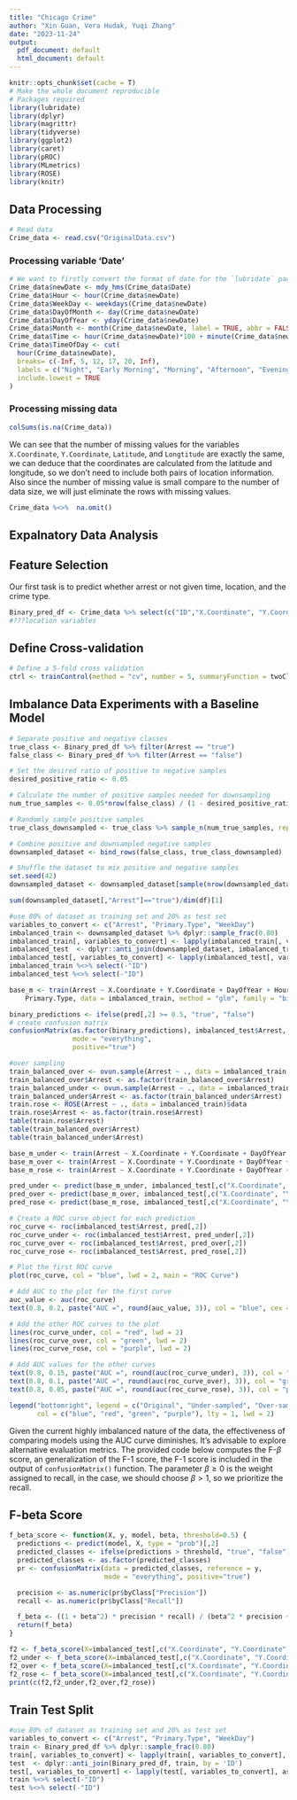 ```yaml
---
title: "Chicago Crime"
author: "Xin Guan, Vera Hudak, Yuqi Zhang"
date: "2023-11-24"
output:
  pdf_document: default
  html_document: default
---
```

```r
knitr::opts_chunk$set(cache = T)
# Make the whole document reproducible
# Packages required
library(lubridate)
library(dplyr)
library(magrittr)
library(tidyverse)
library(ggplot2)
library(caret)
library(pROC)
library(MLmetrics)
library(ROSE)
library(knitr)
```

## Data Processing

```r
# Read data
Crime_data <- read.csv("OriginalData.csv")
```

### Processing variable 'Date'
```r
# We want to firstly convert the format of date for the `lubridate` package, then extract information from the date to create new variables.
Crime_data$newDate <- mdy_hms(Crime_data$Date)
Crime_data$Hour <- hour(Crime_data$newDate)
Crime_data$WeekDay <- weekdays(Crime_data$newDate)
Crime_data$DayOfMonth <- day(Crime_data$newDate)
Crime_data$DayOfYear <- yday(Crime_data$newDate)
Crime_data$Month <- month(Crime_data$newDate, label = TRUE, abbr = FALSE)
Crime_data$Time <- hour(Crime_data$newDate)*100 + minute(Crime_data$newDate) #This format of `Time` variable contains information of hour and minute only
Crime_data$TimeOfDay <- cut(
  hour(Crime_data$newDate),
  breaks= c(-Inf, 5, 12, 17, 20, Inf),
  labels = c("Night", "Early Morning", "Morning", "Afternoon", "Evening"),
  include.lowest = TRUE
)
```

### Processing missing data
```r
colSums(is.na(Crime_data))
```
We can see that the number of missing values for the variables `X.Coordinate`, `Y.Coordinate`, `Latitude`, and `Longtitude` are exactly the same, we can deduce that the coordinates are calculated from the latitude and longitude, so we don't need to include both pairs of location information. Also since the number of missing value is small compare to the number of data size, we will just eliminate the rows with missing values.
```r
Crime_data %<>%  na.omit()
```

## Expalnatory Data Analysis








## Feature Selection
Our first task is to predict whether arrest or not given time, location, and the crime type.
```r
Binary_pred_df <- Crime_data %>% select(c("ID","X.Coordinate", "Y.Coordinate","Hour","Time","WeekDay","DayOfMonth","DayOfYear","Primary.Type","Arrest","District"))
#???location variables
```





## Define Cross-validation
```r
# Define a 5-fold cross validation
ctrl <- trainControl(method = "cv", number = 5, summaryFunction = twoClassSummary, classProbs = TRUE)
```




## Imbalance Data Experiments with a Baseline Model

```r
# Separate positive and negative classes
true_class <- Binary_pred_df %>% filter(Arrest == "true")
false_class <- Binary_pred_df %>% filter(Arrest == "false")

# Set the desired ratio of positive to negative samples
desired_positive_ratio <- 0.05

# Calculate the number of positive samples needed for downsampling
num_true_samples <- 0.05*nrow(false_class) / (1 - desired_positive_ratio)

# Randomly sample positive samples
true_class_downsampled <- true_class %>% sample_n(num_true_samples, replace = FALSE, seed = 42)

# Combine positive and downsampled negative samples
downsampled_dataset <- bind_rows(false_class, true_class_downsampled)

# Shuffle the dataset to mix positive and negative samples
set.seed(42)
downsampled_dataset <- downsampled_dataset[sample(nrow(downsampled_dataset)), ]

sum(downsampled_dataset[,"Arrest"]=="true")/dim(df)[1]
```

```r
#use 80% of dataset as training set and 20% as test set 
variables_to_convert <- c("Arrest", "Primary.Type", "WeekDay")
imbalanced_train <- downsampled_dataset %>% dplyr::sample_frac(0.80)
imbalanced_train[, variables_to_convert] <- lapply(imbalanced_train[, variables_to_convert], as.factor)
imbalanced_test  <- dplyr::anti_join(downsampled_dataset, imbalanced_train, by = 'ID')
imbalanced_test[, variables_to_convert] <- lapply(imbalanced_test[, variables_to_convert], as.factor)
imbalanced_train %<>% select(-"ID")
imbalanced_test %<>% select(-"ID")
```

```r
base_m <- train(Arrest ~ X.Coordinate + Y.Coordinate + DayOfYear + Hour + 
    Primary.Type, data = imbalanced_train, method = "glm", family = "binomial", trControl = ctrl, metric = "ROC")
```

```r
binary_predictions <- ifelse(pred[,2] >= 0.5, "true", "false")
# create confusion matrix 
confusionMatrix(as.factor(binary_predictions), imbalanced_test$Arrest,
                mode = "everything",
                positive="true")
```

```r
#over sampling
train_balanced_over <- ovun.sample(Arrest ~ ., data = imbalanced_train, method = "over")$data
train_balanced_over$Arrest <- as.factor(train_balanced_over$Arrest)
train_balanced_under <- ovun.sample(Arrest ~ ., data = imbalanced_train, method = "under")$data
train_balanced_under$Arrest <- as.factor(train_balanced_under$Arrest)
train.rose <- ROSE(Arrest ~ ., data = imbalanced_train)$data
train.rose$Arrest <- as.factor(train.rose$Arrest)
table(train.rose$Arrest)
table(train_balanced_over$Arrest)
table(train_balanced_under$Arrest)
```

```r
base_m_under <- train(Arrest ~ X.Coordinate + Y.Coordinate + DayOfYear + Hour + Primary.Type, data = train_balanced_under, method = "glm", family = "binomial", trControl = ctrl, metric = "ROC")
base_m_over <- train(Arrest ~ X.Coordinate + Y.Coordinate + DayOfYear + Hour + Primary.Type, data = train_balanced_over, method = "glm", family = "binomial", trControl = ctrl, metric = "ROC")
base_m_rose <- train(Arrest ~ X.Coordinate + Y.Coordinate + DayOfYear + Hour + Primary.Type, data = train.rose, method = "glm", family = "binomial", trControl = ctrl, metric = "ROC")
```

```r
pred_under <- predict(base_m_under, imbalanced_test[,c("X.Coordinate", "Y.Coordinate", "DayOfYear", "Hour", "Primary.Type")], type = "prob")
pred_over <- predict(base_m_over, imbalanced_test[,c("X.Coordinate", "Y.Coordinate", "DayOfYear", "Hour", "Primary.Type")], type = "prob")
pred_rose <- predict(base_m_rose, imbalanced_test[,c("X.Coordinate", "Y.Coordinate", "DayOfYear", "Hour", "Primary.Type")], type = "prob")
```

```r
# Create a ROC curve object for each prediction
roc_curve <- roc(imbalanced_test$Arrest, pred[,2])
roc_curve_under <- roc(imbalanced_test$Arrest, pred_under[,2])
roc_curve_over <- roc(imbalanced_test$Arrest, pred_over[,2])
roc_curve_rose <- roc(imbalanced_test$Arrest, pred_rose[,2])

# Plot the first ROC curve
plot(roc_curve, col = "blue", lwd = 2, main = "ROC Curve")

# Add AUC to the plot for the first curve
auc_value <- auc(roc_curve)
text(0.8, 0.2, paste("AUC =", round(auc_value, 3)), col = "blue", cex = 1.2)

# Add the other ROC curves to the plot
lines(roc_curve_under, col = "red", lwd = 2)
lines(roc_curve_over, col = "green", lwd = 2)
lines(roc_curve_rose, col = "purple", lwd = 2)

# Add AUC values for the other curves
text(0.8, 0.15, paste("AUC =", round(auc(roc_curve_under), 3)), col = "red", cex = 1.2)
text(0.8, 0.1, paste("AUC =", round(auc(roc_curve_over), 3)), col = "green", cex = 1.2)
text(0.8, 0.05, paste("AUC =", round(auc(roc_curve_rose), 3)), col = "purple", cex = 1.2)

legend("bottomright", legend = c("Original", "Under-sampled", "Over-sampled", "ROSE"),
       col = c("blue", "red", "green", "purple"), lty = 1, lwd = 2)
```
Given the current highly imbalanced nature of the data, the effectiveness of comparing models using the AUC curve diminishes. It's advisable to explore alternative evaluation metrics. The provided code below computes the F-$\beta$ score, an generalization of the F-1 score, the F-1 score is included in the output of `confusionMatrix()` function. The parameter $\beta \geq 0$ is the weight assigned to recall, in the case, we should choose $\beta>1$, so we prioritize the recall.

## F-beta Score
```r
f_beta_score <- function(X, y, model, beta, threshold=0.5) {
  predictions <- predict(model, X, type = "prob")[,2]
  predicted_classes <- ifelse(predictions > threshold, "true", "false")
  predicted_classes <- as.factor(predicted_classes)
  pr <- confusionMatrix(data = predicted_classes, reference = y, 
                        mode = "everything", positive="true")

  precision <- as.numeric(pr$byClass["Precision"])
  recall <- as.numeric(pr$byClass["Recall"])

  f_beta <- ((1 + beta^2) * precision * recall) / (beta^2 * precision + recall)
  return(f_beta)
}
```

```r
f2 <- f_beta_score(X=imbalanced_test[,c("X.Coordinate", "Y.Coordinate", "DayOfYear", "Hour", "Primary.Type")], y=imbalanced_test$Arrest,model=base_m,beta=5)
f2_under <- f_beta_score(X=imbalanced_test[,c("X.Coordinate", "Y.Coordinate", "DayOfYear", "Hour", "Primary.Type")], y=imbalanced_test$Arrest,model=base_m_under,beta=5)
f2_over <- f_beta_score(X=imbalanced_test[,c("X.Coordinate", "Y.Coordinate", "DayOfYear", "Hour", "Primary.Type")], y=imbalanced_test$Arrest,model=base_m_over,beta=5)
f2_rose <- f_beta_score(X=imbalanced_test[,c("X.Coordinate", "Y.Coordinate", "DayOfYear", "Hour", "Primary.Type")], y=imbalanced_test$Arrest,model=base_m_rose,beta=5)
print(c(f2,f2_under,f2_over,f2_rose))
```





## Train Test Split

```r
#use 80% of dataset as training set and 20% as test set 
variables_to_convert <- c("Arrest", "Primary.Type", "WeekDay")
train <- Binary_pred_df %>% dplyr::sample_frac(0.80)
train[, variables_to_convert] <- lapply(train[, variables_to_convert], as.factor)
test  <- dplyr::anti_join(Binary_pred_df, train, by = 'ID')
test[, variables_to_convert] <- lapply(test[, variables_to_convert], as.factor)
train %<>% select(-"ID")
test %<>% select(-"ID")
```









